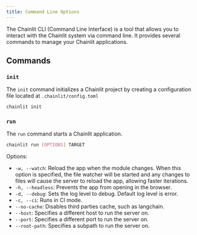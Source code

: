 ```yaml
---
title: Command Line Options
---
```


The Chainlit CLI (Command Line Interface) is a tool that allows you to interact with the Chainlit system via command line. It provides several commands to manage your Chainlit applications.

## Commands

### `init`

The `init` command initializes a Chainlit project by creating a configuration file located at `.chainlit/config.toml`

```bash
chainlit init
```

### `run`

The `run` command starts a Chainlit application.

```bash
chainlit run [OPTIONS] TARGET
```

Options:

- `-w, --watch`: Reload the app when the module changes. When this option is specified, the file watcher will be started and any changes to files will cause the server to reload the app, allowing faster iterations.
- `-h, --headless`: Prevents the app from opening in the browser.
- `-d, --debug`: Sets the log level to debug. Default log level is error.
- `-c, --ci`: Runs in CI mode.
- `--no-cache`: Disables third parties cache, such as langchain.
- `--host`: Specifies a different host to run the server on.
- `--port`: Specifies a different port to run the server on.
- `--root-path`: Specifies a subpath to run the server on.
